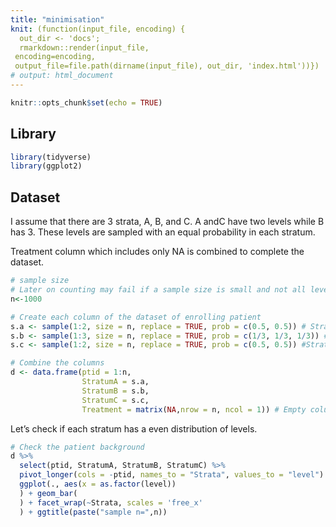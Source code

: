 ```yaml
---
title: "minimisation"
knit: (function(input_file, encoding) {
  out_dir <- 'docs';
  rmarkdown::render(input_file,
 encoding=encoding,
 output_file=file.path(dirname(input_file), out_dir, 'index.html'))})
# output: html_document
---
```


```r
knitr::opts_chunk$set(echo = TRUE)
```

## Library
```r
library(tidyverse)
library(ggplot2)
```

## Dataset

I assume that there are 3 strata, A, B, and C. A andC have two levels while B has 3. These levels are sampled with an equal probability in each stratum.

Treatment column which includes only NA is combined to complete the dataset.

```r
# sample size
# Later on counting may fail if a sample size is small and not all levels in starata exist in the dataset
n<-1000

# Create each column of the dataset of enrolling patient
s.a <- sample(1:2, size = n, replace = TRUE, prob = c(0.5, 0.5)) # StratumA
s.b <- sample(1:3, size = n, replace = TRUE, prob = c(1/3, 1/3, 1/3)) #StratumB
s.c <- sample(1:2, size = n, replace = TRUE, prob = c(0.5, 0.5)) #StratumC

# Combine the columns
d <- data.frame(ptid = 1:n, 
                StratumA = s.a, 
                StratumB = s.b, 
                StratumC = s.c, 
                Treatment = matrix(NA,nrow = n, ncol = 1)) # Empty column for treatment allocation

```

Let's check if each stratum has a even distribution of levels.

```r
# Check the patient background
d %>%
  select(ptid, StratumA, StratumB, StratumC) %>%
  pivot_longer(cols = -ptid, names_to = "Strata", values_to = "level") %>%
  ggplot(., aes(x = as.factor(level))
  ) + geom_bar(
  ) + facet_wrap(~Strata, scales = 'free_x'
  ) + ggtitle(paste("sample n=",n))
```

